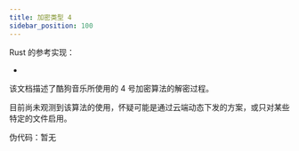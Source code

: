 ```yaml
---
title: 加密类型 4
sidebar_position: 100
---
```



Rust 的参考实现：

- <CodeRef at="1dcb48a" file="src/kugou/kgm_crypto_type4.rs" />

该文档描述了酷狗音乐所使用的 4 号加密算法的解密过程。

目前尚未观测到该算法的使用，怀疑可能是通过云端动态下发的方案，或只对某些特定的文件启用。

伪代码：暂无
